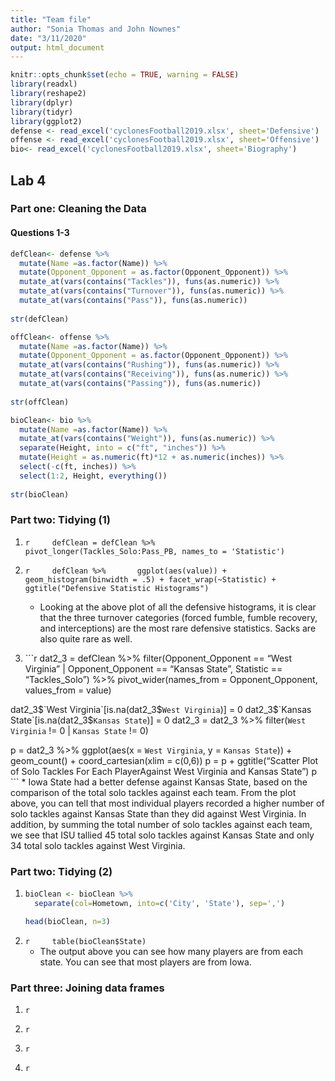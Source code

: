 ```yaml
---
title: "Team file"
author: "Sonia Thomas and John Nownes"
date: "3/11/2020"
output: html_document
---
```


```r
knitr::opts_chunk$set(echo = TRUE, warning = FALSE)
library(readxl)
library(reshape2)
library(dplyr)
library(tidyr)
library(ggplot2)
defense <- read_excel('cyclonesFootball2019.xlsx', sheet='Defensive')
offense <- read_excel('cyclonesFootball2019.xlsx', sheet='Offensive')
bio<- read_excel('cyclonesFootball2019.xlsx', sheet='Biography')
```

## Lab 4

### Part one: Cleaning the Data

#### Questions 1-3

```r
defClean<- defense %>% 
  mutate(Name =as.factor(Name)) %>%
  mutate(Opponent_Opponent = as.factor(Opponent_Opponent)) %>%
  mutate_at(vars(contains("Tackles")), funs(as.numeric)) %>%
  mutate_at(vars(contains("Turnover")), funs(as.numeric)) %>%
  mutate_at(vars(contains("Pass")), funs(as.numeric)) 
  
str(defClean)

offClean<- offense %>% 
  mutate(Name =as.factor(Name)) %>%
  mutate(Opponent_Opponent = as.factor(Opponent_Opponent)) %>%
  mutate_at(vars(contains("Rushing")), funs(as.numeric)) %>%
  mutate_at(vars(contains("Receiving")), funs(as.numeric)) %>%
  mutate_at(vars(contains("Passing")), funs(as.numeric)) 
 
str(offClean)

bioClean<- bio %>% 
  mutate(Name =as.factor(Name)) %>%
  mutate_at(vars(contains("Weight")), funs(as.numeric)) %>%
  separate(Height, into = c("ft", "inches")) %>%
  mutate(Height = as.numeric(ft)*12 + as.numeric(inches)) %>%
  select(-c(ft, inches)) %>%
  select(1:2, Height, everything())
  
str(bioClean)
```

### Part two: Tidying (1)

1.
    ```r
    defClean = defClean %>%
      pivot_longer(Tackles_Solo:Pass_PB, names_to = 'Statistic')
    ```
    
2. 
    ```r
    defClean %>%
      ggplot(aes(value)) + geom_histogram(binwidth = .5) + facet_wrap(~Statistic) + ggtitle("Defensive Statistic Histograms")
    ```
    * Looking at the above plot of all the defensive histograms, it is clear that the three turnover categories (forced fumble, fumble recovery, and interceptions) are the most rare defensive statistics. Sacks are also quite rare as well.
    
3.
    ```r
    dat2_3 = defClean %>%
  filter(Opponent_Opponent == "West Virginia" | Opponent_Opponent == "Kansas State", Statistic == "Tackles_Solo") %>%
  pivot_wider(names_from = Opponent_Opponent, values_from =  value)

dat2_3$`West Virginia`[is.na(dat2_3$`West Virginia`)] = 0
dat2_3$`Kansas State`[is.na(dat2_3$`Kansas State`)] = 0
dat2_3 = dat2_3 %>%
  filter(`West Virginia` != 0 | `Kansas State` != 0)

p = dat2_3 %>%
  ggplot(aes(x = `West Virginia`, y = `Kansas State`)) + geom_count() + coord_cartesian(xlim = c(0,6))
p = p + ggtitle("Scatter Plot of Solo Tackles For Each Player\n Against West Virginia and Kansas State")
p
    ```
    * Iowa State had a better defense against Kansas State, based on the comparison of the total solo tackles against each team. From the plot above, you can tell that most individual players recorded a higher number of solo tackles against Kansas State than they did against West Virginia. In addition, by summing the total number of solo tackles against each team, we see that ISU tallied 45 total solo tackles against Kansas State and only 34 total solo tackles against West Virginia.
    
### Part two: Tidying (2)

1.
    ```r
    bioClean <- bioClean %>%
      separate(col=Hometown, into=c('City', 'State'), sep=',') 

    head(bioClean, n=3)
    ```
    
2.
    ```r
    table(bioClean$State)
    ```
    * The output above you can see how many players are from each state. You can see that most players are from Iowa. 
    
### Part three: Joining data frames

1.
    ```r
    
    ```
    
2.
    ```r
    
    ```
    
3.
    ```r
    
    ```
    
4.
    ```r
    
    ```